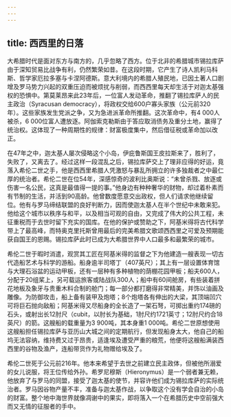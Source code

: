 ```yaml
---
---
---
```

title: 西西里的日落
---




大希腊时代是面对东方与南方的，几乎忽略了西方。位于北非的希腊城市锡拉库萨由于深知贸易比战争有利，仍然繁荣如昔。在这段时期，它产生了诗人凯利马科斯、哲学家厄拉多塞与卡涅阿德斯。意大利境内的希腊人殖民地，已因土著人口剧增及罗马势力兴起的双重压迫而被烦扰与削弱，而西西里每天却生活于对迦太基强权的恐惧中。第莫莱昂来此23年后，一位富人发动革命，推翻了锡拉库萨人的民主政治（Syracusan democracy），将政权交给600户寡头家族（公元前320年）。这些家族发生党派之争，又为急进派革命所推翻。这次革命中，有4 000人被杀，6 000位富人遭放逐。阿伽索克勒斯由于答应取消债务及重分土地，赢得了统治权。这体现了一种周期性的规律：财富极度集中，然后借征税或革命加以改正。

在47年之中，迦太基人屡次侵略这个小岛，伊庇鲁斯国王皮拉斯来了，胜利了，失败了，又离去了。经过这样一段混乱之后，锡拉库萨交上了理非应得的好运，竟落入希伦二世之手，他是西西里希腊人凭激怒与暴乱所拥立的许多独裁者之中最仁厚的统治者。希伦二世在位54年，深感惊奇的波利比奥斯说：“未曾杀戮、放逐或伤害一名公民，这真是最值得一提的事。”他身边有种种奢华的财物，却过着朴素而有节制的生活，并活到90高龄。他曾数度愿意交出政权，但人们请求他继续留位。他有与罗马缔结联盟的良好判断力，因而使迦太基人在半个世纪中未敢来犯。他给这个城市以秩序与和平，以及相当可观的自由，又完成了伟大的公共工程，未征重税而于去世时留下充实的国库。在他的保护或赞助之下，阿基米得将古代科学带上了最高峰，而特奥克里托斯曾用最后的完美希腊文歌颂西西里之可爱及预期能获自国王的恩赐。锡拉库萨此时已成为大希腊世界中人口最多和最繁荣的城市。

希伦二世于暇时消遣，观赏其工匠在阿基米得的监督之下为他建造一艘表现一切古代造船艺术与科学的游船。船身逾半司塔丁（407英尺）；其上有一层设置体育馆与大理石浴盆的运动甲板，还有一层种有多种植物的荫棚花园甲板；船夫600人，分配于20组桨上，另可载运旅客或陆战队300人；船中有60间舱房，有些装着拼花地板及象牙与贵重木料合制的舱门；每一部分都打磨得非常精美，并饰以油画及雕像。为防御攻击，船上备有装甲及炮塔；8个炮塔各有伸出的大梁，其顶端凹穴可将巨石抛向敌船；阿基米得又尽船身的全长造了一架石弩，可掷出重约174磅的石头，或射出长12肘尺（cubit，以肘长为基础，1肘尺约1721英寸；12肘尺约合18英尺）的箭。这艘船的载重量为3 900吨，其本身重1 000吨。希伦二世原想使用这艘船担任锡拉库萨与亚历山大城之间的定期航行，但发现船身太大，他自己的船坞无法容纳，维持费又过于昂贵，适逢埃及遭受严重的粮荒，他便将这艘船满装西西里的谷物及渔产，连船带货作为礼物赠给埃及了。

希伦二世死于公元前216年。他本来希望于去世之前建立民主政体，但被他所溺爱的女儿说服，将王位传给外孙。希罗尼穆斯（Hieronymus）是一个弱者兼无赖，他放弃了与罗马的同盟，接受了迦太基的使节，并容许他们成为锡拉库萨的实际统治者。罗马因谷物产量不丰，准备与迦太基作战，以争取这个没有学会自治的小岛的财富。整个地中海世界就像凋谢中的果实，即将落入一个在希腊历史中空前强大而又无情的征服者的手中。
